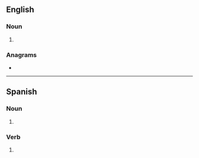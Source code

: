{{also|chichás}}
==English==

===Noun===
{{head|en|noun form}}

# {{plural of|en|chicha}}

===Anagrams===
* {{anagrams|en|a=acchhis|Chachis}}

----

==Spanish==

===Noun===
{{head|es|noun form|g=f-p}}

# {{noun form of|es|chicha||p}}

===Verb===
{{head|es|verb form}}

# {{es-verb form of|ending=ar|mood=indicative|tense=present|pers=2|formal=no|number=singular|chichar}}